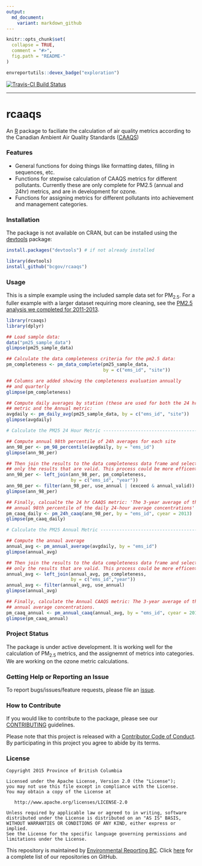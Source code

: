 ```yaml
---
output:
  md_document:
    variant: markdown_github
---
```


<!-- README.md is generated from README.Rmd. Please edit that file -->

```r
knitr::opts_chunk$set(
  collapse = TRUE,
  comment = "#>",
  fig.path = "README-"
)
```

```r
envreportutils::devex_badge("exploration")
```

[![Travis-CI Build Status](https://travis-ci.org/bcgov/rcaaqs.svg?branch=master)](https://travis-ci.org/bcgov/rcaaqs)

---

# rcaaqs

An [R](https://www.r-project.org/) package to faciliate the calculation of air quality 
metrics according to the Canadian Ambient Air Quality Standards
([CAAQS](http://www.ccme.ca/en/current_priorities/air/caaqs.html))

### Features

- General functions for doing things like formatting dates, filling in
  sequences, etc. 
- Functions for stepwise calculation of CAAQS metrics for
  different pollutants. Currently these are only complete for PM2.5 
  (annual and 24hr) metrics, and are in development for ozone. 
- Functions for assigning
  metrics for different pollutants into achievement and management categories.

### Installation

The package is not available on CRAN, but can be installed using
the [devtools](https://github.com/hadley/devtools) package:

```r
install.packages("devtools") # if not already installed

library(devtools)
install_github("bcgov/rcaaqs")

```

### Usage

This is a simple example using the included sample data set for PM<sub>2.5</sub>. For a fuller example with a larger dataset requiring more cleaning, see the [PM2.5 analysis we completed for 2011-2013](https://github.com/bcgov/pm25-caaqs-analysis).

```r
library(rcaaqs)
library(dplyr)

## Load sample data:
data("pm25_sample_data")
glimpse(pm25_sample_data)

## Calculate the data completeness criteria for the pm2.5 data:
pm_completeness <- pm_data_complete(pm25_sample_data, 
                                    by = c("ems_id", "site"))

## Columns are added showing the completeness evaluation annually 
## and quarterly
glimpse(pm_completeness)

## Compute daily averages by station (these are used for both the 24 hr 
## metric and the Annual metric:
avgdaily <- pm_daily_avg(pm25_sample_data, by = c("ems_id", "site"))
glimpse(avgdaily)

# Calculate the PM25 24 Hour Metric -----------------------------------

## Compute annual 98th percentile of 24h averages for each site
ann_98_per <- pm_98_percentile(avgdaily, by = "ems_id")
glimpse(ann_98_per)

## Then join the results to the data completeness data frame and select 
## only the results that are valid. This process could be more efficent
ann_98_per <- left_join(ann_98_per, pm_completeness, 
                        by = c("ems_id", "year"))
ann_98_per <- filter(ann_98_per, use_annual | (exceed & annual_valid))
glimpse(ann_98_per)

## Finally, calcualte the 24 hr CAAQS metric: 'The 3-year average of the 
## annual 98th percentile of the daily 24-hour average concentrations'
pm_caaq_daily <- pm_24h_caaq(ann_98_per, by = "ems_id", cyear = 2013)
glimpse(pm_caaq_daily)

# Calculate the PM25 Annual Metric ------------------------------------

## Compute the annaul average
annual_avg <- pm_annual_average(avgdaily, by = "ems_id")
glimpse(annual_avg)

## Then join the results to the data completeness data frame and select 
## only the results that are valid. This process could be more efficent
annual_avg <- left_join(annual_avg, pm_completeness, 
                        by = c("ems_id","year"))
annual_avg <- filter(annual_avg, use_annual)
glimpse(annual_avg)

## Finally, calculate the Annual CAAQS metric: The 3-year average of the
## annual average concentrations. 
pm_caaq_annual <- pm_annual_caaq(annual_avg, by = "ems_id", cyear = 2013)
glimpse(pm_caaq_annual)
```


### Project Status

The package is under active development. It is working well for the calculation
of PM<sub>2.5</sub> metrics, and the assignemnt of metrics into categories. We are working
on the ozone metric calculations.

### Getting Help or Reporting an Issue

To report bugs/issues/feature requests, please file an 
[issue](https://github.com/bcgov/rcaaqs/issues/).

### How to Contribute

If you would like to contribute to the package, please see our 
[CONTRIBUTING](CONTRIBUTING.md) guidelines.

Please note that this project is released with a [Contributor Code of Conduct](CODE_OF_CONDUCT.md). By participating in this project you agree to abide by its terms.

### License

    Copyright 2015 Province of British Columbia

    Licensed under the Apache License, Version 2.0 (the "License");
    you may not use this file except in compliance with the License.
    You may obtain a copy of the License at 

       http://www.apache.org/licenses/LICENSE-2.0

    Unless required by applicable law or agreed to in writing, software
    distributed under the License is distributed on an "AS IS" BASIS,
    WITHOUT WARRANTIES OR CONDITIONS OF ANY KIND, either express or implied.
    See the License for the specific language governing permissions and
    limitations under the License.
    
This repository is maintained by [Environmental Reporting BC](http://www2.gov.bc.ca/gov/content?id=FF80E0B985F245CEA62808414D78C41B). Click [here](https://github.com/bcgov/EnvReportBC-RepoList) for a complete list of our repositories on GitHub.    
